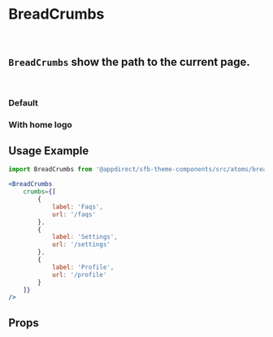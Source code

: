 
<Meta title="Atoms/BreadCrumbs" component={BreadCrumbs} />

# BreadCrumbs
<br />

## `BreadCrumbs` show the path to the current page.
<br />

### Default
<Canvas>
    <Story name="Default">
        <BreadCrumbs
            {...breadCrumbsMock}
        />
    </Story>
</Canvas>

### With home logo
<Canvas>
    <Story name="With Home Logo">
        <BreadCrumbs
            baseLinkUrl="/home"
            baseLinkText="Home page"
            baseIconName="homeNav"
            crumbs={[
                {
                    label: 'Faqs',
                    url: '/faqs'
                },
                {
                    label: 'Settings',
                    url: '/settings'
                },
                {
                    label: 'Profile',
                    url: '/profile',
                    isActive: true
                }
            ]}
        />
    </Story>
</Canvas>

## Usage Example

```jsx
import BreadCrumbs from '@appdirect/sfb-theme-components/src/atoms/bread-crumbs/BreadCrumbs';

<BreadCrumbs
    crumbs={[
        {
            label: 'Faqs',
            url: '/faqs'
        },
        {
            label: 'Settings',
            url: '/settings'
        },
        {
            label: 'Profile',
            url: '/profile'
        }
    ]}
/>

```
## Props

<ArgsTable of={BreadCrumbs} />
